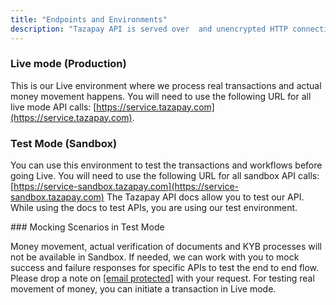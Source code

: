 ```yaml
---
title: "Endpoints and Environments"
description: "Tazapay API is served over  and unencrypted HTTP connections are not supported. Tazapay API has the following endpoints:"
---
```


### Live mode (Production)

This is our Live environment where we process real transactions and actual money movement happens. You will need to use the following URL for all live mode API calls: [https://service.tazapay.com](https://service.tazapay.com).

### Test Mode (Sandbox)

You can use this environment to test the transactions and workflows before going Live. You will need to use the following URL for all sandbox API calls: [https://service-sandbox.tazapay.com](https://service-sandbox.tazapay.com) The Tazapay API docs allow you to test our API. While using the docs to test APIs, you are using our test environment.

<Info>
  ### Mocking Scenarios in Test Mode

  Money movement, actual verification of documents and KYB processes will not be available in Sandbox. If needed, we can work with you to mock success and failure responses for specific APIs to test the end to end flow. Please drop a note on [](/cdn-cgi/l/email-protection#0121727471716e73754175607b607160782f626e6c)[\[email protected\]](/cdn-cgi/l/email-protection#2a595f5a5a45585e6a5e4b504b5a4b5304494547) with your request. For testing real movement of money, you can initiate a transaction in Live mode.
</Info>

